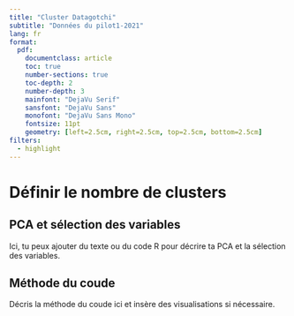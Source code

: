 ```yaml
---
title: "Cluster Datagotchi"
subtitle: "Données du pilot1-2021"
lang: fr
format: 
  pdf:
    documentclass: article
    toc: true
    number-sections: true
    toc-depth: 2
    number-depth: 3
    mainfont: "DejaVu Serif"
    sansfont: "DejaVu Sans"
    monofont: "DejaVu Sans Mono"
    fontsize: 11pt
    geometry: [left=2.5cm, right=2.5cm, top=2.5cm, bottom=2.5cm]
filters:
  - highlight
---
```


# Définir le nombre de clusters

## PCA et sélection des variables

Ici, tu peux ajouter du texte ou du code R pour décrire ta PCA et la sélection des variables.

## Méthode du coude

Décris la méthode du coude ici et insère des visualisations si nécessaire.
